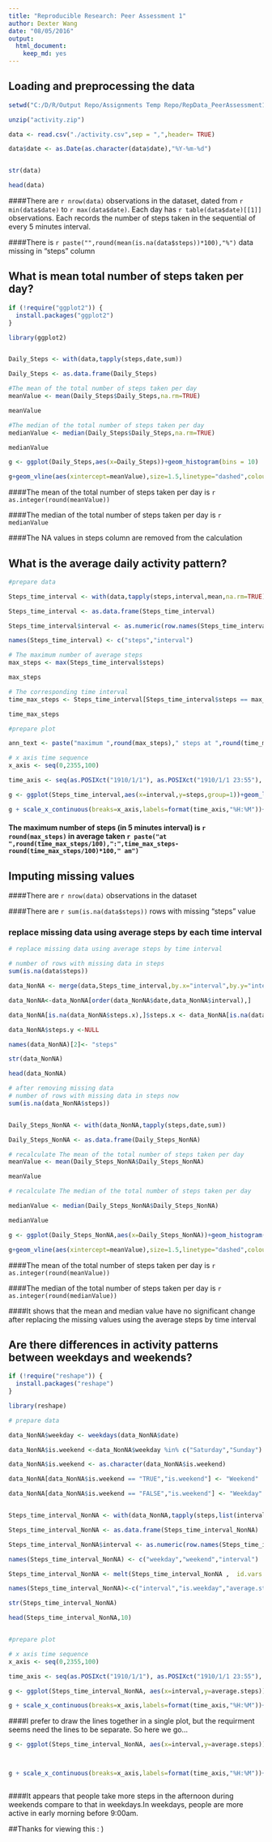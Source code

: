 ```yaml
---
title: "Reproducible Research: Peer Assessment 1"
author: Dexter Wang
date: "08/05/2016"
output: 
  html_document:
    keep_md: yes
---
```



## Loading and preprocessing the data

```r

setwd("C:/D/R/Output Repo/Assignments Temp Repo/RepData_PeerAssessment1")

unzip("activity.zip")

data <- read.csv("./activity.csv",sep = ",",header= TRUE)

data$date <- as.Date(as.character(data$date),"%Y-%m-%d") 


str(data)

head(data)


```

####There are `r nrow(data)` observations in the dataset, dated from `r min(data$date)` to `r max(data$date)`. Each day has `r table(data$date)[[1]]` observations. Each records the number of steps taken in the sequential of every 5 minutes interval. 

####There is `r paste("",round(mean(is.na(data$steps))*100),"%") ` data missing in "steps" column


## What is mean total number of steps taken per day?

```r

if (!require("ggplot2")) {
  install.packages("ggplot2")
}

library(ggplot2)


Daily_Steps <- with(data,tapply(steps,date,sum))

Daily_Steps <- as.data.frame(Daily_Steps)

#The mean of the total number of steps taken per day
meanValue <- mean(Daily_Steps$Daily_Steps,na.rm=TRUE)

meanValue

#The median of the total number of steps taken per day
medianValue <- median(Daily_Steps$Daily_Steps,na.rm=TRUE)

medianValue

g <- ggplot(Daily_Steps,aes(x=Daily_Steps))+geom_histogram(bins = 10)

g+geom_vline(aes(xintercept=meanValue),size=1.5,linetype="dashed",colour="red" )+annotate("text", x=meanValue-800,y=7, label= paste("mean = ",round(meanValue)),angle=90,size=8,colour="red")+labs(x="total steps per day",y="",title="histogram of the total number of steps taken each day")
```

####The mean of the total number of steps taken per day is `r as.integer(round(meanValue))`

####The median of the total number of steps taken per day is `r medianValue`

####The NA values in steps column are removed from the calculation


## What is the average daily activity pattern?

``` r
#prepare data

Steps_time_interval <- with(data,tapply(steps,interval,mean,na.rm=TRUE))

Steps_time_interval <- as.data.frame(Steps_time_interval)

Steps_time_interval$interval <- as.numeric(row.names(Steps_time_interval))

names(Steps_time_interval) <- c("steps","interval")

# The maximum number of average steps
max_steps <- max(Steps_time_interval$steps)

max_steps

# The corresponding time interval
time_max_steps <- Steps_time_interval[Steps_time_interval$steps == max_steps,]$interval

time_max_steps

#prepare plot

ann_text <- paste("maximum ",round(max_steps)," steps at ",round(time_max_steps/100),":",time_max_steps-round(time_max_steps/100)*100," am")

# x axis time sequence 
x_axis <- seq(0,2355,100)

time_axis <- seq(as.POSIXct("1910/1/1"), as.POSIXct("1910/1/1 23:55"), "hours")

g <- ggplot(Steps_time_interval,aes(x=interval,y=steps,group=1))+geom_line()

g + scale_x_continuous(breaks=x_axis,labels=format(time_axis,"%H:%M"))+theme(axis.text.x = element_text(angle=45))+annotate("text",x=time_max_steps,y=max_steps+10,label=ann_text,size=6)+labs(x="time of day",y="average number of steps",title="daily activity pattern")


```

#### The maximum number of steps (in 5 minutes interval) is `r round(max_steps)` in average taken `r paste("at ",round(time_max_steps/100),":",time_max_steps-round(time_max_steps/100)*100," am")`



## Imputing missing values

####There are `r nrow(data)` observations in the dataset

####There are `r sum(is.na(data$steps)) ` rows with missing "steps" value


### replace missing data using average steps by each time interval
```r

# replace missing data using average steps by time interval 

# number of rows with missing data in steps
sum(is.na(data$steps))

data_NonNA <- merge(data,Steps_time_interval,by.x="interval",by.y="interval")

data_NonNA<-data_NonNA[order(data_NonNA$date,data_NonNA$interval),] 

data_NonNA[is.na(data_NonNA$steps.x),]$steps.x <- data_NonNA[is.na(data_NonNA$steps.x),]$steps.y

data_NonNA$steps.y <-NULL

names(data_NonNA)[2]<- "steps"

str(data_NonNA)

head(data_NonNA)

# after removing missing data 
# number of rows with missing data in steps now
sum(is.na(data_NonNA$steps))


Daily_Steps_NonNA <- with(data_NonNA,tapply(steps,date,sum))

Daily_Steps_NonNA <- as.data.frame(Daily_Steps_NonNA)

# recalculate The mean of the total number of steps taken per day
meanValue <- mean(Daily_Steps_NonNA$Daily_Steps_NonNA)

meanValue 

# recalculate The median of the total number of steps taken per day

medianValue <- median(Daily_Steps_NonNA$Daily_Steps_NonNA)

medianValue 

g <- ggplot(Daily_Steps_NonNA,aes(x=Daily_Steps_NonNA))+geom_histogram(bins = 12)

g+geom_vline(aes(xintercept=meanValue),size=1.5,linetype="dashed",colour="blue" )+annotate("text", x=meanValue-800,y=9, label= paste("mean / median = ",round(meanValue)),angle=90,size=8,colour="blue")+labs(x="total steps per day",y="",title="histogram of the total number of steps taken each day \n with missing step values replaced by \n average steps taken in the corresponding time interval")


```

####The mean of the total number of steps taken per day is `r as.integer(round(meanValue))`

####The median of the total number of steps taken per day is `r as.integer(round(medianValue))`

####It shows that the mean and median value have no significant change after replacing the missing values using the average steps by time interval



## Are there differences in activity patterns between weekdays and weekends?

```r

if (!require("reshape")) {
  install.packages("reshape")
}

library(reshape)

# prepare data 

data_NonNA$weekday <- weekdays(data_NonNA$date)

data_NonNA$is.weekend <-data_NonNA$weekday %in% c("Saturday","Sunday") 

data_NonNA$is.weekend <- as.character(data_NonNA$is.weekend)

data_NonNA[data_NonNA$is.weekend == "TRUE","is.weekend"] <- "Weekend"

data_NonNA[data_NonNA$is.weekend == "FALSE","is.weekend"] <- "Weekday"


Steps_time_interval_NonNA <- with(data_NonNA,tapply(steps,list(interval,is.weekend),mean))

Steps_time_interval_NonNA <- as.data.frame(Steps_time_interval_NonNA)

Steps_time_interval_NonNA$interval <- as.numeric(row.names(Steps_time_interval_NonNA))

names(Steps_time_interval_NonNA) <- c("weekday","weekend","interval")

Steps_time_interval_NonNA <- melt(Steps_time_interval_NonNA ,  id.vars = "interval", variable.name = 'steps')

names(Steps_time_interval_NonNA)<-c("interval","is.weekday","average.steps")

str(Steps_time_interval_NonNA)

head(Steps_time_interval_NonNA,10)


#prepare plot

# x axis time sequence 
x_axis <- seq(0,2355,100)

time_axis <- seq(as.POSIXct("1910/1/1"), as.POSIXct("1910/1/1 23:55"), "hours")

g <- ggplot(Steps_time_interval_NonNA, aes(x=interval,y=average.steps))+geom_line(aes(group=is.weekday,colour=is.weekday),size=2,alpha=0.8)

g + scale_x_continuous(breaks=x_axis,labels=format(time_axis,"%H:%M"))+theme(axis.text.x = element_text(angle=45))+labs(x="time of day",y="average number of steps",title="daily activity pattern in weekday/weekends")

```

####I prefer to draw the lines together in a single plot, but the requirment seems need the lines to be separate. So here we go...

```r


g <- ggplot(Steps_time_interval_NonNA, aes(x=interval,y=average.steps))+geom_line(aes(group=is.weekday,colour=is.weekday),size=2,alpha=0.8)+facet_grid(is.weekday~.)



g + scale_x_continuous(breaks=x_axis,labels=format(time_axis,"%H:%M"))+theme(axis.text.x = element_text(angle=45))+labs(x="time of day",y="average number of steps",title="daily activity pattern in weekday/weekends")



```


####It appears that people take more steps in the afternoon during weekends compare to that in weekdays.In weekdays, people are more active in early morning before 9:00am.

##Thanks for viewing this : )